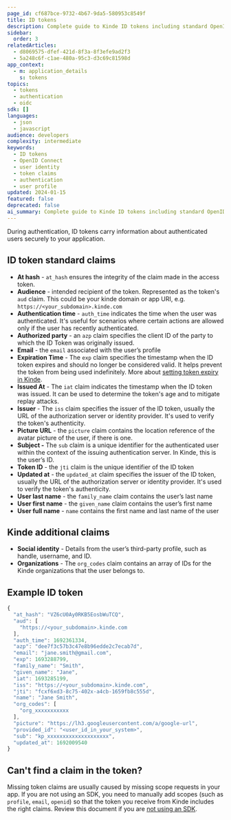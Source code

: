```yaml
---
page_id: cf687bce-9732-4b67-9da5-580953c8549f
title: ID tokens
description: Complete guide to Kinde ID tokens including standard OpenID Connect claims, Kinde-specific claims, and troubleshooting missing claims with scope configuration.
sidebar:
  order: 3
relatedArticles:
  - d8069575-dfef-421d-8f3a-8f3efe9ad2f3
  - 5a248c6f-c1ae-480a-95c3-d3c69c81598d
app_context:
  - m: application_details
    s: tokens
topics:
  - tokens
  - authentication
  - oidc
sdk: []
languages:
  - json
  - javascript
audience: developers
complexity: intermediate
keywords:
  - ID tokens
  - OpenID Connect
  - user identity
  - token claims
  - authentication
  - user profile
updated: 2024-01-15
featured: false
deprecated: false
ai_summary: Complete guide to Kinde ID tokens including standard OpenID Connect claims, Kinde-specific claims, and troubleshooting missing claims with scope configuration.
---
```


During authentication, ID tokens carry information about authenticated users securely to your application.

## ID token standard claims

- **At hash** - `at_hash` ensures the integrity of the claim made in the access token.
- **Audience** - intended recipient of the token. Represented as the token's `aud` claim. This could be your kinde domain or app URI, e.g. `https://<your_subdomain>.kinde.com`
- **Authentication time** - `auth_time` indicates the time when the user was authenticated. It's useful for scenarios where certain actions are allowed only if the user has recently authenticated.
- **Authorized party** - an `azp` claim specifies the client ID of the party to which the ID Token was originally issued.
- **Email** - the `email` associated with the user’s profile
- **Expiration Time** - The `exp` claim specifies the timestamp when the ID token expires and should no longer be considered valid. It helps prevent the token from being used indefinitely. More about [setting token expiry in Kinde](/build/tokens/configure-tokens/).
- **Issued At** - The `iat` claim indicates the timestamp when the ID token was issued. It can be used to determine the token's age and to mitigate replay attacks.
- **Issuer** - The `iss` claim specifies the issuer of the ID token, usually the URL of the authorization server or identity provider. It's used to verify the token's authenticity.
- **Picture URL** - the `picture` claim contains the location reference of the avatar picture of the user, if there is one.
- **Subject -** The `sub` claim is a unique identifier for the authenticated user within the context of the issuing authentication server. In Kinde, this is the user’s ID.
- **Token ID** - the `jti` claim is the unique identifier of the ID token
- **Updated at** - the `updated_at` claim specifies the issuer of the ID token, usually the URL of the authorization server or identity provider. It's used to verify the token's authenticity.
- **User last name** - the `family_name` claim contains the user’s last name
- **User first name** - the `given_name` claim contains the user’s first name
- **User full name** - `name` contains the first name and last name of the user

## Kinde additional claims

- **Social identity** - Details from the user’s third-party profile, such as handle, username, and ID.
- **Organizations** - The `org_codes` claim contains an array of IDs for the Kinde organizations that the user belongs to.

## Example ID token

```jsx
{
  "at_hash": "VZ6cU0Ay0RKB5EosbWuTCQ",
  "aud": [
    "https://<your_subdomain>.kinde.com
  ],
  "auth_time": 1692361334,
  "azp": "dee7f3c57b3c47e8b96edde2c7ecab7d",
  "email": "jane.smith@gmail.com",
  "exp": 1693288799,
  "family_name": "Smith",
  "given_name": "Jane",
  "iat": 1693285199,
  "iss": "https://<your_subdomain>.kinde.com",
  "jti": "fcxf6xd3-8c75-402x-a4cb-1659fb8c555d",
  "name": "Jane Smith",
  "org_codes": [
    "org_xxxxxxxxxxx
  ],
  "picture": "https://lh3.googleusercontent.com/a/google-url",
  "provided_id": "<user_id_in_your_system>",
  "sub": "kp_xxxxxxxxxxxxxxxxxxxx",
  "updated_at": 1692009540
}
```

## Can't find a claim in the token?

Missing token claims are usually caused by missing scope requests in your app. If you are not using an SDK, you need to manually add scopes (such as `profile`, `email`, `openid`) so that the token you receive from Kinde includes the right claims. Review this document if you are [not using an SDK](/developer-tools/about/using-kinde-without-an-sdk/).
